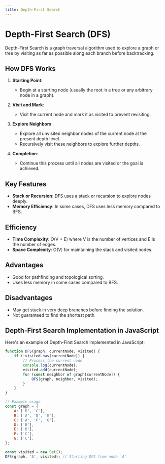 ```yaml
---
title: Depth-First Search
---
```


# Depth-First Search (DFS)

Depth-First Search is a graph traversal algorithm used to explore a graph or tree by visiting as far as possible along each branch before backtracking.

## How DFS Works

1. **Starting Point**:
   - Begin at a starting node (usually the root in a tree or any arbitrary node in a graph).

2. **Visit and Mark**:
   - Visit the current node and mark it as visited to prevent revisiting.

3. **Explore Neighbors**:
   - Explore all unvisited neighbor nodes of the current node at the present depth level.
   - Recursively visit these neighbors to explore further depths.

4. **Completion**:
   - Continue this process until all nodes are visited or the goal is achieved.

## Key Features

- **Stack or Recursion**: DFS uses a stack or recursion to explore nodes deeply.
- **Memory Efficiency**: In some cases, DFS uses less memory compared to BFS.

## Efficiency

- **Time Complexity**: O(V + E) where V is the number of vertices and E is the number of edges.
- **Space Complexity**: O(V) for maintaining the stack and visited nodes.

## Advantages

- Good for pathfinding and topological sorting.
- Uses less memory in some cases compared to BFS.

## Disadvantages

- May get stuck in very deep branches before finding the solution.
- Not guaranteed to find the shortest path.

## Depth-First Search Implementation in JavaScript

Here's an example of Depth-First Search implemented in JavaScript:

```javascript filename="Sorting-Algo/dfs.js"
function DFS(graph, currentNode, visited) {
    if (!visited.has(currentNode)) {
        // Process the current node
        console.log(currentNode);
        visited.add(currentNode);
        for (const neighbor of graph[currentNode]) {
            DFS(graph, neighbor, visited);
        }
    }
}

// Example usage
const graph = {
    A: ['B', 'C'],
    B: ['A', 'D', 'E'],
    C: ['A', 'F', 'G'],
    D: ['B'],
    E: ['B'],
    F: ['C'],
    G: ['C'],
};

const visited = new Set();
DFS(graph, 'A', visited); // Starting DFS from node 'A'
```